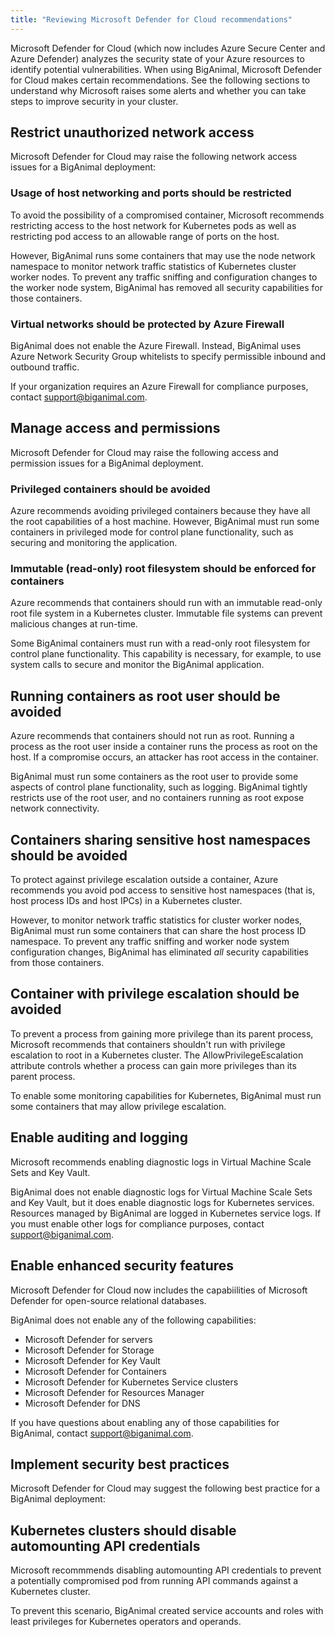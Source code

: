 ```yaml
---
title: "Reviewing Microsoft Defender for Cloud recommendations"
---
```


Microsoft Defender for Cloud (which now includes Azure Secure Center and Azure Defender) analyzes the security state of your Azure resources to identify potential vulnerabilities. When using BigAnimal, Microsoft Defender for Cloud makes certain recommendations. See the following sections to understand why Microsoft raises some alerts and whether you can take steps to improve security in your cluster.

## Restrict unauthorized network access

Microsoft Defender for Cloud may raise the following network access issues for a BigAnimal deployment:

### Usage of host networking and ports should be restricted

To avoid the possibility of a compromised container, Microsoft recommends restricting access to the host network for Kubernetes pods as well as restricting pod access to an allowable range of ports on the host. 

However, BigAnimal runs some containers that may use the node network namespace to monitor network traffic statistics of Kubernetes cluster worker nodes. To prevent any traffic sniffing and configuration changes to the worker node system, BigAnimal has removed all security capabilities for those containers. 

### Virtual networks should be protected by Azure Firewall

BigAnimal does not enable the Azure Firewall. Instead, BigAnimal uses Azure Network Security Group whitelists to specify permissible inbound and outbound traffic.

If your organization requires an Azure Firewall for compliance purposes, contact [support@biganimal.com](mailto:support@biganimal.com).

## Manage access and permissions

Microsoft Defender for Cloud may raise the following access and permission issues for a BigAnimal deployment. 

### Privileged containers should be avoided

Azure recommends avoiding privileged containers because they have all the root capabilities of a host machine. However, BigAnimal must run some containers in privileged mode for control plane functionality, such as securing and monitoring the application.

### Immutable (read-only) root filesystem should be enforced for containers

Azure recommends that containers should run with an immutable read-only root file system in a Kubernetes cluster. Immutable file systems can prevent malicious changes at run-time. 

Some BigAnimal containers must run with a read-only root filesystem for control plane functionality. This capability is necessary, for example, to use system calls to secure and monitor the BigAnimal application.

## Running containers as root user should be avoided

Azure recommends that containers should not run as root. Running a process as the root user inside a container runs the process as root on the host. If a compromise occurs, an attacker has root access in the container.

BigAnimal must run some containers as the root user to provide some aspects of control plane functionality, such as logging. BigAnimal tightly restricts use of the root user, and no containers running as root expose network connectivity.

## Containers sharing sensitive host namespaces should be avoided

To protect against privilege escalation outside a container, Azure recommends you avoid pod access to sensitive host namespaces (that is, host process IDs and host IPCs) in a Kubernetes cluster.

However, to monitor network traffic statistics for cluster worker nodes, BigAnimal must run some containers that can share the host process ID namespace. To prevent any traffic sniffing and worker node system configuration changes, BigAnimal has eliminated *all* security capabilities from those containers.

## Container with privilege escalation should be avoided

To prevent a process from gaining more privilege than its parent process, Microsoft recommends that containers shouldn't run with privilege escalation to root in a Kubernetes cluster. The AllowPrivilegeEscalation attribute controls whether a process can gain more privileges than its parent process.

To enable some monitoring capabilities for Kubernetes, BigAnimal must run some containers that may allow privilege escalation. 

## Enable auditing and logging

Microsoft recommends enabling diagnostic logs in Virtual Machine Scale Sets and Key Vault. 

BigAnimal does not enable diagnostic logs for Virtual Machine Scale Sets and Key Vault, but it does enable diagnostic logs for Kubernetes services. Resources managed by BigAnimal are logged in Kubernetes service logs. If you must enable other logs for compliance purposes, contact [support@biganimal.com](mailto:support@biganimal.com).

## Enable enhanced security features

Microsoft Defender for Cloud now includes the capabiilities of Microsoft Defender for open-source relational databases. 

BigAnimal does not enable any of the following capabilities:
- Microsoft Defender for servers
- Microsoft Defender for Storage
- Microsoft Defender for Key Vault
- Microsoft Defender for Containers
- Microsoft Defender for Kubernetes Service clusters
- Microsoft Defender for Resources Manager
- Microsoft Defender for DNS 

If you have questions about enabling any of those capabilities for BigAnimal, contact [support@biganimal.com](mailto:support@biganimal.com).

## Implement security best practices

Microsoft Defender for Cloud may suggest the following best practice for a BigAnimal deployment:

## Kubernetes clusters should disable automounting API credentials

Microsoft recommmends disabling automounting API credentials to prevent a potentially compromised pod from running API commands against a Kubernetes cluster. 

To prevent this scenario, BigAnimal created service accounts and roles with least privileges for Kubernetes operators and operands.


